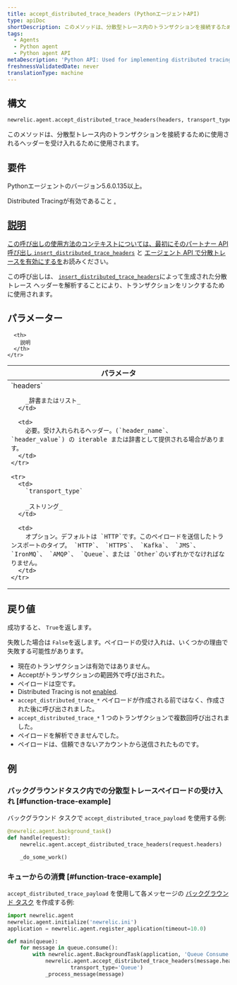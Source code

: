 ```yaml
---
title: accept_distributed_trace_headers (PythonエージェントAPI)
type: apiDoc
shortDescription: このメソッドは、分散型トレース内のトランザクションを接続するために使用されるヘッダーを受け入れるために使用されます。
tags:
  - Agents
  - Python agent
  - Python agent API
metaDescription: 'Python API: Used for implementing distributed tracing.'
freshnessValidatedDate: never
translationType: machine
---
```


## 構文

```py
newrelic.agent.accept_distributed_trace_headers(headers, transport_type='HTTP')
```

このメソッドは、分散型トレース内のトランザクションを接続するために使用されるヘッダーを受け入れるために使用されます。

## 要件

Pythonエージェントのバージョン5.6.0.135以上。

Distributed Tracingが有効であること [.](/docs/enable-distributed-tracing#python)

## [説明](/docs/enable-distributed-tracing#python)

[この呼び出しの使用方法のコンテキストについては、最初にそのパートナー API 呼び出し ](/docs/enable-distributed-tracing#python)[`insert_distributed_trace_headers`](/docs/agents/python-agent/python-agent-api/insertdistributedtraceheaders-python-agent-api) と [エージェント API で分散トレースを有効にするを](/docs/enable-distributed-tracing#agent-apis)お読みください。

この呼び出しは、 [`insert_distributed_trace_headers`](/docs/agents/python-agent/python-agent-api/insertdistributedtraceheaders-python-agent-api)によって生成された分散トレース ヘッダーを解析することにより、トランザクションをリンクするために使用されます。

## パラメーター

<table>
  <thead>
    <tr>
      <th width="25%">
        パラメータ
      </th>

      <th>
        説明
      </th>
    </tr>
  </thead>

  <tbody>
    <tr>
      <td>
        `headers`

        _辞書またはリスト_
      </td>

      <td>
        必要。受け入れられるヘッダー。(`header_name`、 `header_value`) の iterable または辞書として提供される場合があります。
      </td>
    </tr>

    <tr>
      <td>
        `transport_type`

        _ストリング_
      </td>

      <td>
        オプション。デフォルトは `HTTP`です。このペイロードを送信したトランスポートのタイプ。 `HTTP`、 `HTTPS`、 `Kafka`、 `JMS`、 `IronMQ`、 `AMQP`、 `Queue`、または `Other`のいずれかでなければなりません。
      </td>
    </tr>
  </tbody>
</table>

## 戻り値

成功すると、 `True`を返します。

失敗した場合は `False`を返します。ペイロードの受け入れは、いくつかの理由で失敗する可能性があります。

* 現在のトランザクションは有効ではありません。
* Acceptがトランザクションの範囲外で呼び出された。
* ペイロードは空です。
* Distributed Tracing is not [enabled](/docs/enable-distributed-tracing).
* `accept_distributed_trace_*` ペイロードが作成される前ではなく、作成された後に呼び出されました。
* `accept_distributed_trace_*` 1 つのトランザクションで複数回呼び出されました。
* ペイロードを解析できませんでした。
* ペイロードは、信頼できないアカウントから送信されたものです。

## 例

### バックグラウンドタスク内での分散型トレースペイロードの受け入れ [#function-trace-example]

バックグラウンド タスクで `accept_distributed_trace_payload` を使用する例:

```py
@newrelic.agent.background_task()
def handle(request):
    newrelic.agent.accept_distributed_trace_headers(request.headers)

    _do_some_work()
```

### キューからの消費 [#function-trace-example]

`accept_distributed_trace_payload` を使用して各メッセージの [バックグラウンド タスク](/docs/agents/python-agent/supported-features/python-background-tasks) を作成する例:

```py
import newrelic.agent
newrelic.agent.initialize('newrelic.ini')
application = newrelic.agent.register_application(timeout=10.0)

def main(queue):
    for message in queue.consume():
        with newrelic.agent.BackgroundTask(application, 'Queue Consume'):
            newrelic.agent.accept_distributed_trace_headers(message.headers,
                    transport_type='Queue')
            _process_message(message)
```
